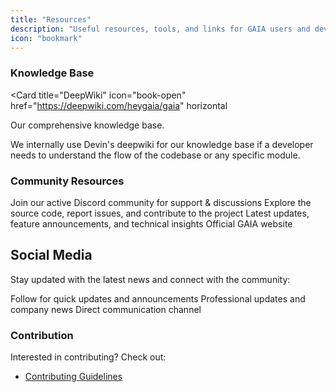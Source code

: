 ```yaml
---
title: "Resources"
description: "Useful resources, tools, and links for GAIA users and developers"
icon: "bookmark"
---
```


### Knowledge Base

<Card
  title="DeepWiki"
  icon="book-open"
  href="https://deepwiki.com/heygaia/gaia"
  horizontal
>
  Our comprehensive knowledge base.
</Card>

<Note>
  We internally use Devin's deepwiki for our knowledge base if a developer needs
  to understand the flow of the codebase or any specific module.
</Note>

### Community Resources

<CardGroup cols={1}>
  <Card
    horizontal
    title="Discord Community"
    icon="discord"
    href="https://discord.heygaia.io"
  >
    Join our active Discord community for support & discussions
  </Card>
  <Card
    horizontal
    title="GitHub Repository"
    icon="github"
    href="https://github.com/heygaia/gaia"
  >
    Explore the source code, report issues, and contribute to the project
  </Card>
  <Card title="Blog" icon="newspaper" href="https://heygaia.io/blog" horizontal>
    Latest updates, feature announcements, and technical insights
  </Card>
  <Card title="Website" icon="globe" href="https://heygaia.io" horizontal>
    Official GAIA website
  </Card>
</CardGroup>

## Social Media

Stay updated with the latest news and connect with the community:

<CardGroup cols={1}>
  <Card
    title="Twitter/X"
    icon="twitter"
    href="https://twitter.com/_heygaia"
    horizontal
  >
    Follow for quick updates and announcements
  </Card>
  <Card
    title="LinkedIn"
    icon="linkedin"
    href="https://linkedin.com/company/heygaia"
    horizontal
  >
    Professional updates and company news
  </Card>
  <Card
    title="WhatsApp"
    icon="whatsapp"
    href="https://whatsapp.heygaia.io"
    horizontal
  >
    Direct communication channel
  </Card>
</CardGroup>

### Contribution

Interested in contributing? Check out:

- [Contributing Guidelines](/developers/contributing)
